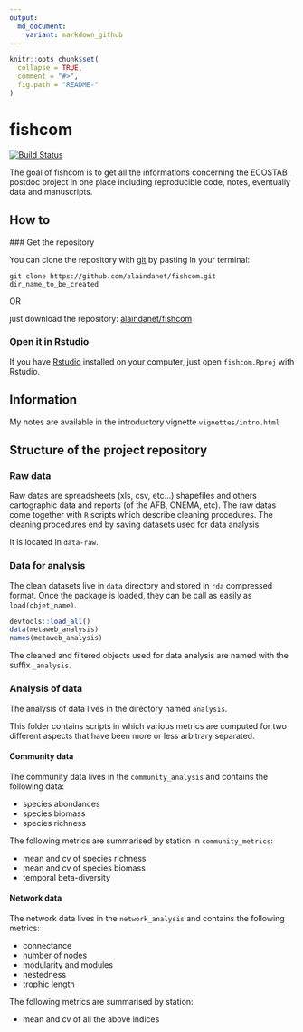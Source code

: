 ```yaml
---
output:
  md_document:
    variant: markdown_github
---
```


<!-- README.md is generated from README.Rmd. Please edit that file -->

```r
knitr::opts_chunk$set(
  collapse = TRUE,
  comment = "#>",
  fig.path = "README-"
)
```

# fishcom

[![Build Status](https://travis-ci.org/alaindanet/fishcom.svg?branch=master)](https://travis-ci.org/alaindanet/fishcom)

The goal of fishcom is to get all the informations concerning the ECOSTAB postdoc
project in one place including reproducible code, notes, eventually data and
manuscripts.

## How to 

### Get the repository

You can clone the repository with [git](https://git-scm.com/) by pasting in your terminal:

```
git clone https://github.com/alaindanet/fishcom.git dir_name_to_be_created
```
OR

just download the repository: [alaindanet/fishcom](https://github.com/alaindanet/fishcom/archive/master.zip) 

### Open it in Rstudio 

If you have [Rstudio](https://www.rstudio.com/) installed on your computer, just open `fishcom.Rproj` with
Rstudio.

## Information

My notes are available in the introductory vignette `vignettes/intro.html`

## Structure of the project repository 

### Raw data

Raw datas are spreadsheets (xls, csv, etc...) shapefiles and others cartographic
data and reports (of the AFB, ONEMA, etc). The raw datas come together with `R`
scripts which describe cleaning procedures. The cleaning procedures end by
saving datasets used for data analysis. 

It is located in `data-raw`.

### Data for analysis

The clean datasets live in `data` directory and stored in `rda` compressed format.
Once the package is loaded, they can be call as easily as `load(objet_name)`.

```r
devtools::load_all()
data(metaweb_analysis)
names(metaweb_analysis)
```
The cleaned and filtered objects used for data analysis are named with the suffix `_analysis`.


### Analysis of data 

The analysis of data lives in the directory named `analysis`.

This folder contains scripts in which various metrics are computed for two
different aspects that have been more or less arbitrary separated.

#### Community data

The community data lives in the `community_analysis` and contains the following
data:

- species abondances
- species biomass
- species richness

The following metrics are summarised by station in `community_metrics`:

- mean and cv of species richness
- mean and cv of species biomass 
- temporal beta-diversity

#### Network data


The network data lives in the `network_analysis` and contains the following
metrics:

- connectance
- number of nodes
- modularity and modules 
- nestedness 
- trophic length

The following metrics are summarised by station:

- mean and cv of all the above indices
